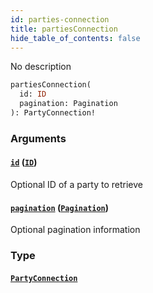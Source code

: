 ```yaml
---
id: parties-connection
title: partiesConnection
hide_table_of_contents: false
---
```



No description

```graphql
partiesConnection(
  id: ID
  pagination: Pagination
): PartyConnection!
```


### Arguments

#### [`id`](#) ([`ID`](/docs/testnet/graphql/scalars/id))

Optional ID of a party to retrieve


#### [`pagination`](#) ([`Pagination`](/docs/testnet/graphql/inputs/pagination))

Optional pagination information


### Type

#### [`PartyConnection`](/docs/testnet/graphql/objects/party-connection)






